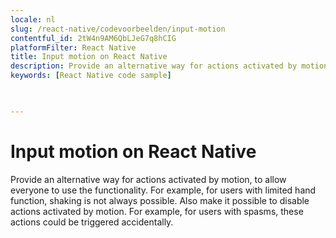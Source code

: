 ```yaml
---
locale: nl
slug: /react-native/codevoorbeelden/input-motion
contentful_id: 2tW4n9AM6QbLJeG7q8hCIG
platformFilter: React Native
title: Input motion on React Native
description: Provide an alternative way for actions activated by motion, to allow everyone to use the functionality.
keywords: [React Native code sample]


	
---
```


# Input motion on React Native

Provide an alternative way for actions activated by motion, to allow everyone to use the functionality. For example, for users with limited hand function, shaking is not always possible. Also make it possible to disable actions activated by motion. For example, for users with spasms, these actions could be triggered accidentally.

<CodeSample id="input-motion" locale="nl" platform="react native"/>